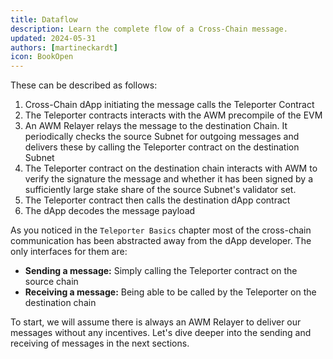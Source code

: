 ```yaml
---
title: Dataflow
description: Learn the complete flow of a Cross-Chain message.
updated: 2024-05-31
authors: [martineckardt]
icon: BookOpen
---
```


These can be described as follows:
1. Cross-Chain dApp initiating the message calls the Teleporter Contract
2. The Teleporter contracts interacts with the AWM precompile of the EVM
3. An AWM Relayer relays the message to the destination Chain. It periodically checks the source Subnet for outgoing messages and delivers these by calling the Teleporter contract on the destination Subnet
4. The Teleporter contract on the destination chain interacts with AWM to verify the signature the message and whether it has been signed by a sufficiently large stake share of the source Subnet's validator set.
5. The Teleporter contract then calls the destination dApp contract 
6. The dApp decodes the message payload

As you noticed in the `Teleporter Basics` chapter most of the cross-chain communication has been abstracted away from the dApp developer. The only interfaces for them are:

- **Sending a message:** Simply calling the Teleporter contract on the source chain
- **Receiving a message:** Being able to be called by the Teleporter on the destination chain

To start, we will assume there is always an AWM Relayer to deliver our messages without any incentives. Let's dive deeper into the sending and receiving of messages in the next sections.